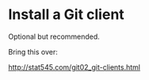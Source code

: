 # Install a Git client

Optional but recommended.

Bring this over:

<http://stat545.com/git02_git-clients.html>
